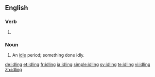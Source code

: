 ==English==

===Verb===
{{head|en}}

# {{present participle of|idle}}

===Noun===
{{en-noun|~}}

# An [[idle]] period; something done idly.

[[de:idling]]
[[et:idling]]
[[fr:idling]]
[[ja:idling]]
[[simple:idling]]
[[sv:idling]]
[[te:idling]]
[[vi:idling]]
[[zh:idling]]